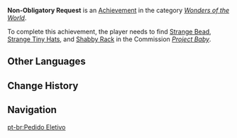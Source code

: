 {{Achievement Infobox
|title        = 
|id           = 84557
|order id     = 4081
|category     = Wonders of the World
|description  = Find all the items that Gulabgir made for his snakes.
|requirements = Find all three items in ''[[Project Baby]]''.
|primogems    = 5
|tracking     = 
|topic        = 
|hidden       = 1
|type         = Commission
}}
'''Non-Obligatory Request''' is an [[Achievement]] in the category ''[[Wonders of the World]]''.

To complete this achievement, the player needs to find [[Strange Bead]], [[Strange Tiny Hats]], and [[Shabby Rack]] in the Commission ''[[Project Baby]]''.
<!--
==Gameplay Notes==

==Trivia==

==Video Guides==
{{EVT
|video1   = 
|caption1 = 
}}
-->
==Other Languages==
{{Other Languages
|en      = Non-Obligatory Request
|zhs     = 非必要需求
|zhs_rm  = Fēibìyào Xūqiú
|zht     = 非必要需求
|zht_rm  = Fēibìyào Xūqiú
|zh_tl   = Non-Obligatory Request
|ja      = 必要のない需要
|ja_rm   = Hitsuyou no Nai Juyou
|ja_tl   = Non-Obligatory Request
|ko      = 불필요한 일
|ko_rm   = Bulpiryohan Il
|ko_tl   = Unnecessary Job
|es      = Una petición innecesaria
|es_tl   = An Unnecessary Request
|fr      = Une demande optionnelle
|fr_tl   = An Optional Request
|ru      = Необязательное требование
|ru_tl   = Non-Obligatory Request
|th      = คำขอที่ไม่จำเป็น
|th_rm   = 
|th_tl   = 
|vi      = Yêu Cầu Không Bắt Buộc
|vi_tl   = 
|de      = Unnötige Bedürfnisse
|de_tl   = Unnecessary Needs
|id      = Permintaan Tidak Wajib
|id_tl   = Non-Obligatory Request
|pt      = Pedido Eletivo
|pt_tl   = 
|tr      = Zorunlu Olmayan İstek
|tr_tl   = 
|it      = Richiesta non vincolante
|it_tl   = 
}}

==Change History==
{{Change History|3.0}}
<!--
==References==
{{Reflist}}
-->
==Navigation==
{{Achievement Navbox}}

[[pt-br:Pedido Eletivo]]